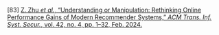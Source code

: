 \[83\]	[Z. Zhu *et al.*, “Understanding or Manipulation: Rethinking Online Performance Gains of Modern Recommender Systems,” *ACM Trans. Inf. Syst. Secur.*, vol. 42, no. 4, pp. 1–32, Feb. 2024\.](http://paperpile.com/b/Lj1YHA/QZEm0)